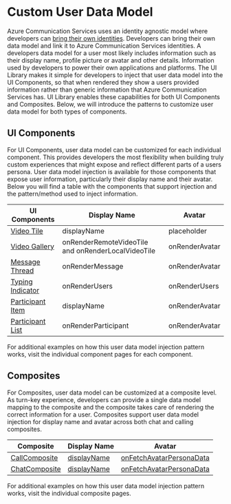 
<Meta title="Concepts/Custom User Data Model" />

# Custom User Data Model

Azure Communication Services uses an identity agnostic model where developers can [bring their own identities](https://docs.microsoft.com/azure/communication-services/concepts/identity-model).
Developers can bring their own data model and link it to Azure Communication Services identities.
A developers data model for a user most likely includes information such as their display name, profile picture or avatar and other details. Information used by developers to power their own applications and platforms.
The UI Library makes it simple for developers to inject that user data model into the UI Components, so that when rendered they show a users provided information rather than generic information that Azure Communication Services has.
UI Library enables these capabilities for both UI Components and Composites. Below, we will introduce the patterns to customize user data model for both types of components.

## UI Components

For UI Components, user data model can be customized for each individual component.
This provides developers the most flexibility when building truly custom experiences that might expose and reflect different parts of a users persona.
User data model injection is available for those components that expose user information, particularly their display name and their avatar.
Below you will find a table with the components that support injection and the pattern/method used to inject information.

| UI Components                                                       | Display Name                                       | Avatar         |
| ------------------------------------------------------------------- | -------------------------------------------------- | -------------- |
| [Video Tile](./?path=/docs/components-video-tile--docs)             | displayName                                        | placeholder    |
| [Video Gallery](./?path=/docs/components-video-gallery--docs)       | onRenderRemoteVideoTile and onRenderLocalVideoTile | onRenderAvatar |
| [Message Thread](./?path=/docs/components-message-thread--docs)     | onRenderMessage                                    | onRenderAvatar |
| [Typing Indicator](./?path=/docs/components-typing-indicator--docs) | onRenderUsers                                      | onRenderUsers  |
| [Participant Item](./?path=/docs/components-participant-item--docs) | displayName                                        | onRenderAvatar |
| [Participant List](./?path=/docs/components-participant-list--docs) | onRenderParticipant                                | onRenderAvatar |

For additional examples on how this user data model injection pattern works, visit the individual component pages for each component.

## Composites

For Composites, user data model can be customized at a composite level.
As turn-key experience, developers can provide a single data model mapping to the composite and the composite takes care of rendering the correct information for a user.
Composites support user data model injection for display name and avatar across both chat and calling composites.

| Composite                                                                             | Display Name                                                                        | Avatar                                                                                                                   |
| ------------------------------------------------------------------------------------- | ----------------------------------------------------------------------------------- | ------------------------------------------------------------------------------------------------------------------------ |
| [CallComposite](./?path=/story/composites-callcomposite--basic-example)               | [displayName](./?path=/story/composites-callcomposite--basic-example)               | [onFetchAvatarPersonaData](./?path=/story/composites-callcomposite--custom-data-model-example)                           |
| [ChatComposite](./?path=/story/composites-chatcomposite-basic-example--basic-example) | [displayName](./?path=/story/composites-chatcomposite-basic-example--basic-example) | [onFetchAvatarPersonaData](./?path=/story/composites-chatcomposite-custom-data-model-example--custom-data-model-example) |

For additional examples on how this user data model injection pattern works, visit the individual composite pages.
